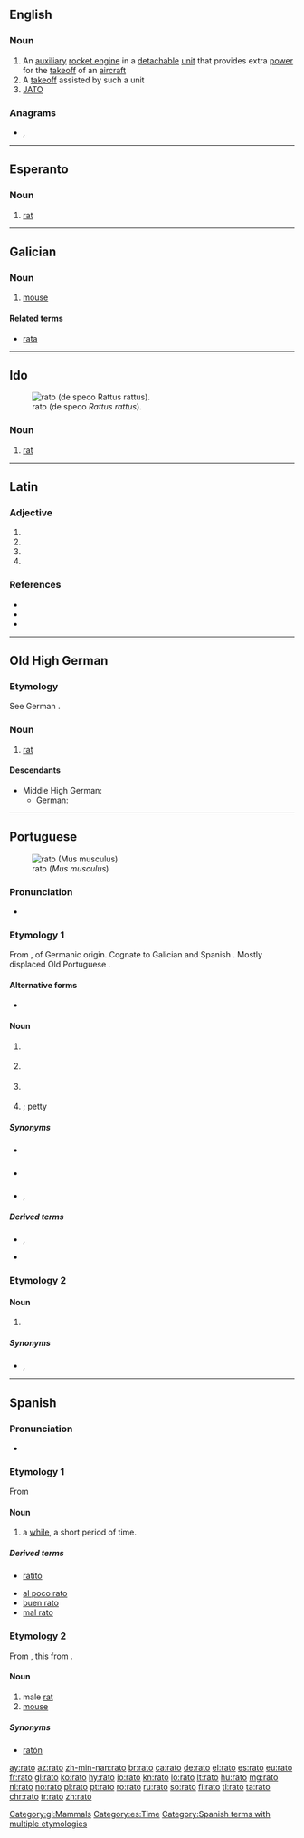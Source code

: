 {{also|RATO}}
==English==

===Noun===
{{wikipedia|RATO}}
{{en-noun}}

# An [[auxiliary]] [[rocket engine]] in a [[detachable]] [[unit]] that provides extra [[power]] for the [[takeoff]] of an [[aircraft]]
# A [[takeoff]] assisted by such a unit
# [[JATO]]

===Anagrams===
* {{l|en|rota}}, {{l|en|taro}}

----

==Esperanto==

===Noun===
{{eo-head}}

# [[rat]]

----

==Galician==

===Noun===
{{gl-noun|m}}

# [[mouse]]

====Related terms====
* [[rata#Galician|rata]]

[[Category:gl:Mammals]]

----

==Ido==
[[File:Gris rat aloyî.jpg|thumb|rato (de speco ''Rattus rattus'').]]

===Noun===
{{io-noun|rat}}

# [[rat]]

----

==Latin==

===Adjective===
{{la-adj-form|ratō}}

# {{inflection of|ratus||dat|m|s|lang=la}}
# {{inflection of|ratus||dat|n|s|lang=la}}
# {{inflection of|ratus||abl|m|s|lang=la}}
# {{inflection of|ratus||abl|n|s|lang=la}}

===References===
* {{R:L&S}}
* {{R:du Cange}}
* {{R:Gaffiot}}

----

==Old High German==

===Etymology===
See German {{m|de|Ratte}}.

===Noun===
{{goh-noun}} <!-- m/f -->

# [[rat]]

====Descendants====
* Middle High German: {{l|gmh|ratte}}
** German: {{l|de|Ratte}}

----

==Portuguese==
[[Image:House mouse.jpg|thumb|rato (''Mus musculus'')]]

===Pronunciation===
* {{a|PT|Brazil}} {{IPA|/ˈʁa.tu/|lang=pt}}

===Etymology 1===
From {{etyl|VL.|pt}} {{m|la|rattus||rat}}, of Germanic origin. Cognate to Galician {{m|gl|rato}} and Spanish {{m|es|ratón}}. Mostly displaced Old Portuguese {{m|roa-opt|mur}}.

====Alternative forms====
* {{l|pt|ratto}} {{qualifier|obsolete}}

====Noun====
{{pt-noun|m|f=rata}}

# {{l|en|rat}} {{gloss|any rodent of the genus ''Rattus''}}
# {{l|en|mouse}} {{gloss|any rodent of the genus ''Mus''}}
# {{lb|pt|computer hardware|Portugal}} {{l|en|mouse}} {{gloss|input device used to move a pointer on the screen}}
# {{l|en|burglar}}; petty {{l|en|thief}} {{gloss|person who steals small objects}}

=====Synonyms=====
* {{sense|rodent of the genus ''Mus''}} {{l|pt|camundongo}} {{qualifier|Brazil}}
* {{sense|computer mouse}} {{l|pt|mouse}} {{qualifier|Brazil}}
* {{sense|thief}} {{l|pt|ladrão}}, {{l|pt|gatuno}}

=====Derived terms=====
* {{l|pt|ratão}}, {{l|pt|ratazana}} {{qualifier|augmentatives}}
* {{l|pt|ratinho}} {{qualifier|diminutives}}
{{der3|lang=pt|arroz-de-rato|jogo de gato e rato|ninho de rato|orelha-de-rato|rato almiscareiro|rato-do-campo|rato-toupeira|rato-veadeiro|rato de biblioteca}}

===Etymology 2===

====Noun====
{{pt-noun|m}}

# {{lb|pt|Trás-os-Montes}} {{l|en|while}} {{gloss|a very short period of time}}

=====Synonyms=====
* {{l|pt|bocado}}, {{l|pt|pouco}}

{{catlangcode|pt|Rodents}}

----

==Spanish==

===Pronunciation===
* {{IPA|[ˈra̠.to̞]|lang=es}}

===Etymology 1===
From {{etyl|la|es}} {{m|la|raptus}}

====Noun====
{{es-noun|m}}

# a [[while]], a short period of time.

=====Derived terms=====
* {{sense|diminutive}} [[ratito]]
* [[al poco rato]]
* [[buen rato]]
* [[mal rato]]

===Etymology 2===
From {{m|es|rata}}, this from {{etyl|gem|es}}.

====Noun====
{{es-noun|m|f=rata}}

# male [[rat]]
# [[mouse]]

=====Synonyms=====
* {{sense|mouse}} [[ratón]]

[[Category:es:Time]]
[[Category:Spanish terms with multiple etymologies]]

[[ay:rato]]
[[az:rato]]
[[zh-min-nan:rato]]
[[br:rato]]
[[ca:rato]]
[[de:rato]]
[[el:rato]]
[[es:rato]]
[[eu:rato]]
[[fr:rato]]
[[gl:rato]]
[[ko:rato]]
[[hy:rato]]
[[io:rato]]
[[kn:rato]]
[[lo:rato]]
[[lt:rato]]
[[hu:rato]]
[[mg:rato]]
[[nl:rato]]
[[no:rato]]
[[pl:rato]]
[[pt:rato]]
[[ro:rato]]
[[ru:rato]]
[[so:rato]]
[[fi:rato]]
[[tl:rato]]
[[ta:rato]]
[[chr:rato]]
[[tr:rato]]
[[zh:rato]]